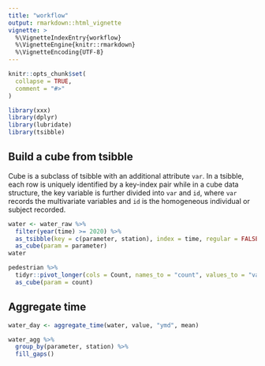 ```yaml
---
title: "workflow"
output: rmarkdown::html_vignette
vignette: >
  %\VignetteIndexEntry{workflow}
  %\VignetteEngine{knitr::rmarkdown}
  %\VignetteEncoding{UTF-8}
---
```


```r
knitr::opts_chunk$set(
  collapse = TRUE,
  comment = "#>"
)
```

```r
library(xxx)
library(dplyr)
library(lubridate)
library(tsibble)
```

## Build a cube from tsibble 

Cube is a subclass of tsibble with an additional attribute `var`. In a tsibble, each row is uniquely identified by a key-index pair while in a cube data structure, the key variable is further divided into `var` and `id`, where `var` records the multivariate variables and `id` is the homogeneous individual or subject recorded.

```r
water <- water_raw %>% 
  filter(year(time) >= 2020) %>% 
  as_tsibble(key = c(parameter, station), index = time, regular = FALSE) %>% 
  as_cube(param = parameter)
water
```

```r
pedestrian %>% 
  tidyr::pivot_longer(cols = Count, names_to = "count", values_to = "val") %>% 
  as_cube(param = count)
```

## Aggregate time 

```r
water_day <- aggregate_time(water, value, "ymd", mean)

water_agg %>% 
  group_by(parameter, station) %>% 
  fill_gaps()

```

